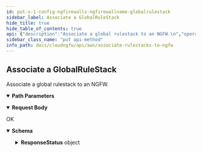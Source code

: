 ```yaml
---
id: put-v-1-config-ngfirewalls-ngfirewallname-globalrulestack
sidebar_label: Associate a GlobalRuleStack
hide_title: true
hide_table_of_contents: true
api: {"description":"Associate a global rulestack to an NGFW.\n","operationId":"put-v1-config-ngfirewalls-ngfirewallname-globalrulestack","parameters":[{"description":"The name of the NGFW to which you want to associate the global rulestack.\n","in":"path","name":"ngfirewallname","required":true,"schema":{"type":"string"}}],"requestBody":{"content":{"application/json":{"schema":{"additionalProperties":false,"properties":{"AccountId":{"description":"The unique ID of the global rulestack account.\n","title":"Accountid","type":"string"},"RuleStackName":{"description":"Name of the global rulestack you want to associate to NGFW. \n","maxLength":128,"minLength":1,"pattern":"^[a-zA-Z0-9-]+$","title":"Rulestackname","type":"string"},"UpdateToken":{"description":"Refresh token. \n","title":"Updatetoken","type":"string"}},"required":["RuleStackName","AccountId"],"title":"AssociateGlobalRuleStackRequest","type":"object"}}}},"responses":{"200":{"content":{"application/json":{"schema":{"additionalProperties":false,"properties":{"AccountId":{"description":"The unique ID of the global rulestack account.\n","title":"Accountid","type":"string"},"FirewallName":{"description":"Name of the NGFW, unique in a region for each customer. \n","title":"Firewallname","type":"string"},"ResponseStatus":{"description":"The API call response status.\n","additionalProperties":false,"properties":{"ErrorCode":{"default":0,"description":"Default value of a successful response is 0. Any other number indicates an error code.  \n\n400—HTTP bad request\n* InvalidOperationException—Operation failed because it is not valid. For example, when you delete an NGFW or rulestack in use.\n* InvalidRequestException—Operation failed due to invalid request. For example, unsupported parameter name or value in the request.\n* LimitExceededException—Operation failed due to violation in limit settings.\n* ResourceNotFoundException—Unable to locate a resource using the parameters you provided.\n* ThrottlingException—Operation failed due to throttling limitations.   \n\n500—Bad request \n* InternalServerError—Your request is valid but Cloud NGFW could not perform the operation due to a system issue.\n","title":"Errorcode","type":"integer"},"Reason":{"description":"The error description\n","title":"Reason","type":"string"}},"title":"Result","type":"object"},"RuleStackName":{"description":"Name of the global rulestack you want to associate to NGFW. \n","title":"Rulestackname","type":"string"},"UpdateToken":{"description":"Refresh token.\n","title":"Updatetoken","type":"string"}},"title":"AssociateGlobalRuleStackResponse","type":"object"}}},"description":"OK"}},"tags":["AssociateRulestacks"],"method":"put","path":"/v1/config/ngfirewalls/{ngfirewallname}/globalrulestack","servers":[{"url":"https://api.us-east-1.aws.cloudngfw.paloaltonetworks.com"}],"jsonRequestBodyExample":{"AccountId":"string","RuleStackName":"string","UpdateToken":"string"},"info":{"contact":{},"description":"There are two types of rulestacks:\n- **Local rulestack**-Consists of local rules and manages them. A local account administrator can associate local rulestacks to NGFW in their AWS account.\n- **Global rulestack**-The AWS Firewall Manager administrator can author a Firewall Manager Service (FMS) policy and associate a global rulestack with it. AWS Firewall Manager manages the global rulestack across all these NGFWs in different AWS accounts of an AWS Organization.  \n\nA global rulestack configures pre-rules and post-rules on each NGFW. The AWS Firewall Manager administrator can author a FMS policy and associate a global rulestack with it. AWS Firewall Manager manages the global rulestack across all these NGFWs in different AWS accounts in the AWS Organization. A global rulestack configures pre-rules and post-rules on each NGFW.  \n\n>**Note:** For FMS policy, there is no local firewall administrator. The local rulestack administrator associates the local rulestacks to NGFW. If the FMS service handshake is successful, any local firewall administrator call must be disabled, and the local rulestack administrator can associate the local rulestack to NGFW.\n\n>**Note:** The maximum local and global rulestacks you can create per subscription is 10.  \n","title":"Associate Rulestacks to NGFW","version":"1.0.0"},"postman":{"name":"Associate a GlobalRuleStack","description":{"content":"Associate a global rulestack to an NGFW.\n","type":"text/plain"},"url":{"path":["v1","config","ngfirewalls",":ngfirewallname","globalrulestack"],"host":["{{baseUrl}}"],"query":[],"variable":[{"disabled":false,"description":{"content":"(Required) The name of the NGFW to which you want to associate the global rulestack.\n","type":"text/plain"},"type":"any","value":"","key":"ngfirewallname"}]},"header":[{"key":"Content-Type","value":"application/json"},{"key":"Accept","value":"application/json"}],"method":"PUT","body":{"mode":"raw","raw":"\"\"","options":{"raw":{"language":"json"}}}}}
sidebar_class_name: "put api-method"
info_path: docs/cloudngfw/api/aws/associate-rulestacks-to-ngfw
---
```



## Associate a GlobalRuleStack



Associate a global rulestack to an NGFW.


<details style={{"marginBottom":"1rem"}} data-collapsed={false} open={true}><summary style={{}}><strong>Path Parameters</strong></summary><div><ul><ParamsItem className={"paramsItem"} param={{"description":"The name of the NGFW to which you want to associate the global rulestack.\n","in":"path","name":"ngfirewallname","required":true,"schema":{"type":"string"}}}></ParamsItem></ul></div></details><MimeTabs><TabItem label={"application/json"} value={"application/json-schema"}><details style={{}} data-collapsed={false} open={true}><summary style={{"textAlign":"left"}}><strong>Request Body</strong></summary><div style={{"textAlign":"left","marginLeft":"1rem"}}></div><ul style={{"marginLeft":"1rem"}}><SchemaItem collapsible={false} name={"AccountId"} required={true} schemaDescription={"The unique ID of the global rulestack account.\n"} schemaName={"Accountid"} qualifierMessage={undefined} defaultValue={undefined}></SchemaItem><SchemaItem collapsible={false} name={"RuleStackName"} required={true} schemaDescription={"Name of the global rulestack you want to associate to NGFW. \n"} schemaName={"Rulestackname"} qualifierMessage={"**Possible values:** `non-empty` and `<= 128 characters`, Value must match regular expression `^[a-zA-Z0-9-]+$`"} defaultValue={undefined}></SchemaItem><SchemaItem collapsible={false} name={"UpdateToken"} required={false} schemaDescription={"Refresh token. \n"} schemaName={"Updatetoken"} qualifierMessage={undefined} defaultValue={undefined}></SchemaItem></ul></details></TabItem></MimeTabs><div><ApiTabs><TabItem label={"200"} value={"200"}><div>

OK

</div><div><MimeTabs groupId={"mime-type"}><TabItem label={"application/json"} value={"application/json"}><SchemaTabs groupId={"schema-tabs"}><TabItem label={"Schema"} value={"Schema"}><details style={{}} data-collapsed={false} open={true}><summary style={{"textAlign":"left"}}><strong>Schema</strong></summary><div style={{"textAlign":"left","marginLeft":"1rem"}}></div><ul style={{"marginLeft":"1rem"}}><SchemaItem collapsible={false} name={"AccountId"} required={false} schemaDescription={"The unique ID of the global rulestack account.\n"} schemaName={"Accountid"} qualifierMessage={undefined} defaultValue={undefined}></SchemaItem><SchemaItem collapsible={false} name={"FirewallName"} required={false} schemaDescription={"Name of the NGFW, unique in a region for each customer. \n"} schemaName={"Firewallname"} qualifierMessage={undefined} defaultValue={undefined}></SchemaItem><SchemaItem collapsible={true} className={"schemaItem"}><details style={{}}><summary style={{}}><strong>ResponseStatus</strong><span style={{"opacity":"0.6"}}> object</span></summary><div style={{"marginLeft":"1rem"}}><div style={{"marginTop":".5rem","marginBottom":".5rem"}}>

The API call response status.


</div><SchemaItem collapsible={false} name={"ErrorCode"} required={false} schemaDescription={"Default value of a successful response is 0. Any other number indicates an error code.  \n\n400—HTTP bad request\n* InvalidOperationException—Operation failed because it is not valid. For example, when you delete an NGFW or rulestack in use.\n* InvalidRequestException—Operation failed due to invalid request. For example, unsupported parameter name or value in the request.\n* LimitExceededException—Operation failed due to violation in limit settings.\n* ResourceNotFoundException—Unable to locate a resource using the parameters you provided.\n* ThrottlingException—Operation failed due to throttling limitations.   \n\n500—Bad request \n* InternalServerError—Your request is valid but Cloud NGFW could not perform the operation due to a system issue.\n"} schemaName={"Errorcode"} qualifierMessage={undefined} defaultValue={0}></SchemaItem><SchemaItem collapsible={false} name={"Reason"} required={false} schemaDescription={"The error description\n"} schemaName={"Reason"} qualifierMessage={undefined} defaultValue={undefined}></SchemaItem></div></details></SchemaItem><SchemaItem collapsible={false} name={"RuleStackName"} required={false} schemaDescription={"Name of the global rulestack you want to associate to NGFW. \n"} schemaName={"Rulestackname"} qualifierMessage={undefined} defaultValue={undefined}></SchemaItem><SchemaItem collapsible={false} name={"UpdateToken"} required={false} schemaDescription={"Refresh token.\n"} schemaName={"Updatetoken"} qualifierMessage={undefined} defaultValue={undefined}></SchemaItem></ul></details></TabItem></SchemaTabs></TabItem></MimeTabs></div></TabItem></ApiTabs></div>
      